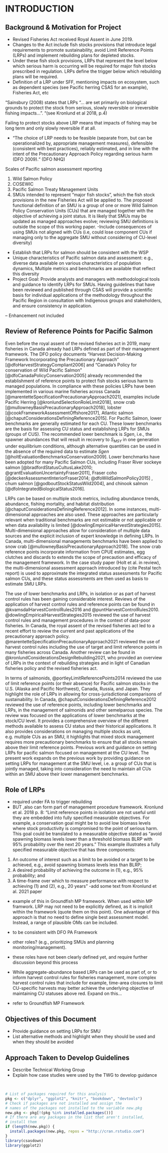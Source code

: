 # INTRODUCTION {#intro}

## Background & Motivation for Project
- Revised Fisheries Act received Royal Assent in June 2019.  
-	Changes to the Act include fish stocks provisions that introduce legal requirements to promote sustainability, avoid Limit Reference Points (LRPs) and implement rebuilding plans for depleted stocks.
-	Under these fish stock provisions, LRPs that represent the level below which serious harm is occurring will be required for major fish stocks prescribed in regulation.  LRPs define the trigger below which rebuilding plans will be required. 
-	Definition of a LRP under SFF, mentioning impacts on ecosystem, such as dependent species (see Pacific herring CSAS for an example), Fisheries Act, etc

"Sainsbury (2008) states that LRPs “… are set primarily on biological grounds to protect the stock from serious, slowly reversible or irreversible fishing impacts…”. "(see Kronlund et al 2018, p.4)

Failing to protect stocks above LRP means that impacts of fishing may be long term and only slowly reversible if at all.


-	“The choice of LRP needs to be feasible (separate from, but can be operationalized by, appropriate management measures), defensible (consistent with best practices), reliably estimated, and in line with the intent of the Precautionary Approach Policy regarding serious harm (DFO 2009).“ (DFO NHQ) 

<!--CH comment: mention that LRPs identified under DFO's Fisheries Sustainability checklist are typically management operational control points, and not biological LRPs per se-->

Scales of Pacific salmon assessment reporting

1. Wild Salmon Policy
2. COSEWIC
3. Pacific Salmon Treaty Management Units
4. SMUs intended to represent “major fish stocks”, which the fish stock provisions in the new Fisheries Act will be applied to.  The proposed functional definition of an SMU is a group of one or more Wild Salmon Policy Conservation Units (CUs) that are managed together with the objective of achieving a joint status. It is likely that SMUs may be updated as managed approaches evolve; reviewing SMU definitions is outside the scope of this working paper. 
-Include consequences of using SMUs not aligned with CUs (i.e,  could lose component CUs if managing only to the aggregate SMU without considering of CU-level diversity)<!--CH comment: confirm with Diana Dobson/Ron that SMUs always contain one or more CUs, never partial CUS-->

-	Establish that LRPs for salmon should be consistent with the WSP
-	Unique characteristics of Pacific salmon data and assessment: e.g., diverse data available on various characteristics of population dynamics,	Multiple metrics and benchmarks are available that reflect this diversity
-	Project Goal: Provide analysts and managers with methodological tools and guidance to identify LRPs for SMUs.   Having guidelines that have been reviewed and published through CSAS will provide a scientific basis for individual applications of the methodology throughout the Pacific Region in consultation with Indigenous groups and stakeholders, and ensure consistency in application.

-- Enhancement not included


<!-- Suggested text from Sue when reviewing case study paper: 

An management unit (MU) is the group level LRPs are evaluated on. For Pacific Salmon, an MU is comprised of one or more CUs, where a CU is a fundamental unit of biodiversity for Pacific salmon. It is ‘a group of wild salmon sufficiently isolated from other groups that, if lost, is very unlikely to recolonize naturally within an acceptable timeframe, such as human lifetime or a specified number of salmon generations.’ (DFO 2005).

Pacific Salmon given their complex population structure, and freshwater and marine life stages, have unique considerations relative to marine species. For this reason, fisheries, which operate at the MU scale, is not the only management action that can be used to improve salmon production. In fact, catch has been considerably reduced in recent years (see SOPO Grant et al. 2021).  Habitat management and hatchery management are playing an increasing role in actions required to support salmon adaptation to climate change, and these require CU considerations within habitat aggregations, or down to the population level for hatchery ones. For marine species, the only lever is fisheries, so a single aggregate MU that relates to this scale makes most sense.

K.Holt note: some of this may be best in guidance paper?

-->



## Review of Reference Points for Pacific Salmon
 <!--
CW: Consider changing this title to Review of Reference Points in Canada with focus on Pacific Salmon

I did not define CU, LRP and SMU in the paragraphs below. May be needed if these acronyms were not defined before.

Also, I used the term "LRP" for SMU and "lower benchmark" for individual CUs. I *think* this is consistent with how CH and KH use it. But I am not sure if this is an obvious difference to the average reader.  Maybe it would be good to clarify this in the text? Perhaps in the intro section above? Something like:

Throughout this text we use the term "Limit Reference Point" (LRP) to indicate the reference points associated with the salmon stock management units (SMU). The SMUs are often composed of multiple conservation units (CUs), which represent biological populations for which management quantities are also estimated. Management limits for individual CUs are termed "lower benchmarks" throughout this text. 

Some people may use the terms "reference point"  and "management benchmark" interchangeably. --
 -->

Even before the royal assent of the revised fisheries act in 2019, many fisheries in Canada already had LRPs defined as part of their management framework. The DFO policy documents "Harvest Decision-Making Framework Incorporating the Precautionary Approach" [@dfoHarvestStrategyCompliant2006] and "Canada's Policy for conservation of Wild Pacific Salmon" [@dfoCanadaPolicyConservation2005] already recommended the establishment of reference points to protect fish stocks serious harm to managed populations. In compliance with these policies LRPs have been implemented in various marine fisheries across Canada [@marentetteSpecificationPrecautionaryApproach2021], examples include Pacific Herring [@kronlundSelectionRoleLimit2018], snow crab [@mullowneyBasisPrecautionaryApproach2018], lobster [@cookFrameworkAssessmentOffshore2017], Atlantic salmon [@chaputConsiderationsDefiningReference2015]. For Pacific Salmon, lower benchmarks are generally estimated for each CU. These lower benchmarks are the basis for assessing CU status and establishing LRPs for SMUs (groups of CUS). The recommended lower benchmark is $Sgen$, i.e., the spawner abundances that will result in recovery to $S_{MSY}$ in one generation under equilibrium conditions, although alternative quantities can be used in the absence of the required data to estimate $Sgen$ [@holtEvaluationBenchmarksConservation2009]. Lower benchmarks have been adopted for many Pacific Salmon CUs, including Fraser River sockeye salmon [@bradfordStatusCultusLake2010; @grantEvaluationUncertaintyFraser2011], Fraser coho [@deckerAssessmentInteriorFraser2014; @dfoWildSalmonPolicy2015] , chum salmon [@godboutStockStatusWild2004], and chinook salmon [@dfoIntegratedBiologicalStatus2016].


<!--
CW: Are there any examples of integrates assessments for Pink salmon? I could not find any. 
-->

LRPs can be based on multiple stock metrics, including abundance trends, abundance, fishing mortality, and habitat distribution [@chaputConsiderationsDefiningReference2012]. In some instances, multi-dimensional approaches are also used. These approaches are particularly relevant when traditional benchmarks are not estimable or not applicable or when data availability is limited [@dowlingEmpiricalHarvestStrategies2015]. Multi-dimensional approaches allow for consideration of multiple data sources and the explicit inclusion of expert knowledge in defining LRPs. In Canada,  multi-dimensional managements benchmarks have been applied to snow crab [@mullowneyBasisPrecautionaryApproach2018]. The snow crab reference points incorporate information from CPUE estimates, egg clutches and discards to extends the scope of precaution and efficacy of the management framework. In the case study paper (Holt et al. in review), the multi-dimensional assessment approach introduced by (cite Pestal tech report) is used to approximate the integrated status assessments for Pacific salmon CUs, and these status assessments are then used as basis to estimate SMU LRPs.  


The use of lower benchmarks and LRPs, in isolation or as part of harvest control rules has been gaining considerable interest. Reviews of the application of harvest control rules and reference points can be found in @kvamsdalHarvestControlRules2016 and @puntHarvestControlRules2010. @dowlingEmpiricalHarvestStrategies2015 reviewed the use of harvest control rules and management procedures in the context of data-poor fisheries. In Canada, the royal assent of the revised fisheries act led to a recent effort to review the current and past applications of the precautionary approach policy. @marentetteSpecificationPrecautionaryApproach2021 reviewed the use of harvest control rules including the use of target and limit reference points in many fisheries across Canada. Another review can be found in  @kronlundConsiderationsDesignRebuilding2021, who provided an overview of LRPs in the context of rebuilding strategies and in light of Canadian fisheries policy and the revised fisheries act.

In terms of salmonids, @portleyLimitReferencePoints2014 reviewed the use of limit reference points (or their absence) for Pacific salmon stocks in the U.S. (Alaska and Pacific Northwest), Canada, Russia, and Japan. They highlight the role of LRPs in allowing for cross-jurisdictional comparisons of sustainability. In Canada, @chaputConsiderationsDefiningReference2012 reviewed the use of reference points, including lower benchmarks and LRPs, in the management of salmonids and other semelparous species. The review was focused on the applications of lower benchmarks at the stock/CU level. It provides a comprehensive overview of the different methods available to assess CU status and their historical applications. It also provides considerations on managing multiple stocks as unit, e.g. multiple CUs as an SMU, it highlights that mixed stock management requires more precautionary benchmarks to ensure that all stocks remain above their limit reference points. Previous work and guidance on setting LRPs for pacific salmon focused on management at the CU level. The present work expands on the previous work by providing guidance on setting LRPs for management at the SMU level, i.e. a group of CUs that is jointly managed, taking into consideration the need to maintain all CUs within an SMU above their lower management benchmarks. 



## Role of LRPs {#roleLRPs}

- required under FA to trigger rebuilding
- BUT ,also can form part of management procedure framework. Kronlund et al. 2018 p. 8: "Limit reference points in isolation are not useful until they are embedded into fully specified measurable objectives. For example, a conservation goal might be to avoid low biomass levels where stock productivity is compromised to the point of serious harm. This goal could be translated to a measurable objective stated as “avoid spawning biomass levels lower than a threshold biomass BLRP with 95% probability over the next 20 years.” This example illustrates a fully specified measurable objective that has three components:
1. An outcome of interest such as a limit to be avoided or a target to be achieved, e.g., avoid spawning biomass levels less than BLRP;
2. A desired probability of achieving the outcome in (1), e.g., 95% probability; and
3. A time-frame over which to measure performance with respect to achieving (1) and (2), e.g., 20 years"
-add some text from Kronlund et al. 2021 paper
- example of this in Groundfish MP framework. When used within MP framwork. LRP may not need to be explicitly defined, as it is implicit within the framework (quote them on this point). One advantage of this approach is that no need to define single best assessment model. Instead, a range of plausible OMs can be included.

- to be consistent with DFO PA Framework 

- other roles? (e.g., prioritizing SMUs and planning monitoring/management).
- these roles have not been clearly defined yet, and require further discussion beyond this process

- While aggregate-abundance based LRPs can be used as part of, or to inform harvest control rules for fisheries management, more complex harvest control rules that include for example, time-area closures to limit CU-specific harvests may better achieve the underlying objective of maintaining CU statuses above red. Expand on this...
- refer to Groundfish MP Framework


<!-- DD's email from 26 Oct

•	I would also add that it seems to me that you cannot consider the LRP outside the management strategy, except this is obviously complicated since the LRP is supposed to be strictly science determined.  But consider SMUs where variable CU status is accommodated in the harvest control rules through measures such as time-area closures.  In other words, the SMU has multiple removal rates.   It would be more useful for Science to evaluate whether or not the harvest control rules were likely to be effective for the lower status CUs rather than presume a single control rule ...  in fact, this is how we work with FM often…

CH response
-On your last point, I agree we do need to identify a HCR that meets objectives (conservation, harvest, and socioeconomic etc.), where one of those objectives is having a low probability of dropping below an LRP (or equivalently, CU-level benchmarks). Yes, I agree the SMU can have multiple removal rates in the HCR that are set to achieve objectives. 
-And the choice of the HCR is species, stock, context-specific. Although our paper does not develop or evaluate those HCRs, that is certainly a next step that we will highlight.

-->


## Objectives of this Document
 - Provide guidance on setting LRPs for SMU
 - List alternative methods and highlight when they should be used and when they should be avoided 

## Approach Taken to Develop Guidelines
-	Describe Technical Working Group
-	Explain how case studies were used by the TWG to develop guidance


<!--
The {#rmd-basics} text after the chapter declaration will allow us to link throughout the document back to the beginning of Chapter 1.  These labels will automatically be generated (if not specified) by changing the spaces to hyphens and capital letters to lowercase.  Look for the reference to this label at the beginning of Chapter 2.
-->
 
\  

```r
# List of packages required for this analysis
pkg <- c("dplyr", "ggplot2", "knitr", "bookdown", "devtools")
# Check if packages are not installed and assign the
# names of the packages not installed to the variable new.pkg
new.pkg <- pkg[!(pkg %in% installed.packages())]
# If there are any packages in the list that aren't installed,
# install them
if (length(new.pkg)) {
  install.packages(new.pkg, repos = "http://cran.rstudio.com")
}
library(csasdown)
library(ggplot2)
```

